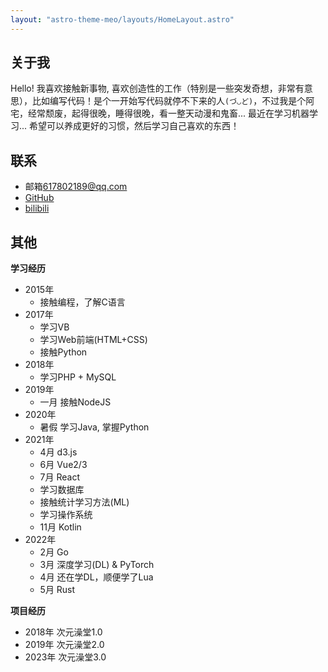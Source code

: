 ```yaml
---
layout: "astro-theme-meo/layouts/HomeLayout.astro"
---
```



<main class="flex justify-center items-center">
<article class="prose dark:prose-invert p-4">

# 关于我

Hello! 我喜欢接触新事物, 喜欢创造性的工作（特别是一些突发奇想，非常有意思），比如编写代码！是个一开始写代码就停不下来的人```(づ◡ど)```，不过我是个阿宅，经常颓废，起得很晚，睡得很晚，看一整天动漫和鬼畜...
最近在学习机器学习...
希望可以养成更好的习惯，然后学习自己喜欢的东西！

## 联系

+ 邮箱[617802189@qq.com](mailto:617802189@qq.com)
+ [GitHub](https://github.com/miaobuao)
+ [bilibili](https://space.bilibili.com/28587690)

## 其他

**学习经历**
+ 2015年
  + 接触编程，了解C语言
+ 2017年
  + 学习VB
  + 学习Web前端(HTML+CSS)
  + 接触Python
+ 2018年
  + 学习PHP + MySQL
+ 2019年
  + 一月 接触NodeJS
+ 2020年
  + 暑假 学习Java, 掌握Python
+ 2021年
  + 4月 d3.js
  + 6月 Vue2/3
  + 7月 React
  + 学习数据库
  + 接触统计学习方法(ML)
  + 学习操作系统
  + 11月 Kotlin
+ 2022年
  + 2月 Go
  + 3月 深度学习(DL) & PyTorch
  + 4月 还在学DL，顺便学了Lua
  + 5月 Rust

**项目经历**

+ 2018年 次元澡堂1.0
+ 2019年 次元澡堂2.0
+ 2023年 次元澡堂3.0

</article>
</main>

<Footer class="pb-4" />
